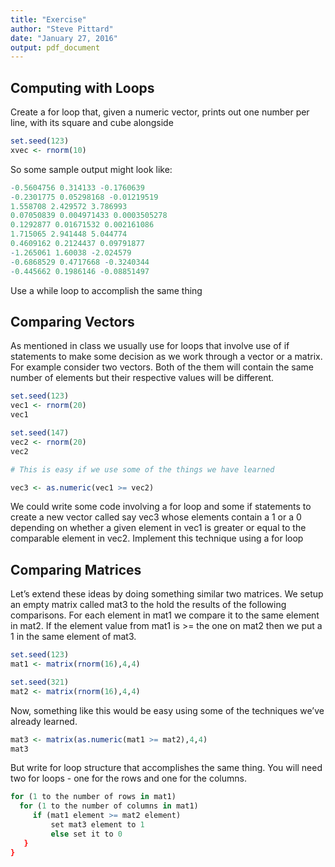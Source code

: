 ```yaml
---
title: "Exercise"
author: "Steve Pittard"
date: "January 27, 2016"
output: pdf_document
---
```


## Computing with Loops

Create a for loop that, given a numeric vector, prints out one number per line, with its square
and cube alongside

```r
set.seed(123)
xvec <- rnorm(10)
```

So some sample output might look like:

```r
-0.5604756 0.314133 -0.1760639
-0.2301775 0.05298168 -0.01219519
1.558708 2.429572 3.786993
0.07050839 0.004971433 0.0003505278
0.1292877 0.01671532 0.002161086
1.715065 2.941448 5.044774
0.4609162 0.2124437 0.09791877
-1.265061 1.60038 -2.024579
-0.6868529 0.4717668 -0.3240344
-0.445662 0.1986146 -0.08851497
```

Use a while loop to accomplish the same thing

## Comparing Vectors

As mentioned in class we usually use for loops that involve use of if statements to make some
decision as we work through a vector or a matrix. For example consider two vectors. Both of the them will contain the same number of elements but their respective values will be different.

```r
set.seed(123)
vec1 <- rnorm(20)
vec1

set.seed(147)
vec2 <- rnorm(20)
vec2

# This is easy if we use some of the things we have learned

vec3 <- as.numeric(vec1 >= vec2)
```


We could write some code involving a for loop and some if statements to create a new vector called say vec3 whose elements contain a 1 or a 0 depending on whether a given element in vec1 is greater or equal to the comparable element in vec2. Implement this technique using a for loop
 

## Comparing Matrices

Let's extend these ideas by doing something similar two matrices. We setup an empty matrix called mat3 to the hold the results of the following comparisons. For each element in mat1 we compare it to the same element in mat2. If the element value from mat1 is >= the one on mat2 then we put a 1 in the
same element of mat3. 

```r

set.seed(123)
mat1 <- matrix(rnorm(16),4,4)

set.seed(321)
mat2 <- matrix(rnorm(16),4,4)

```

Now, something like this would be easy using some of the techniques we've already learned. 

```r
mat3 <- matrix(as.numeric(mat1 >= mat2),4,4)
mat3

```

But write for loop structure that accomplishes the same thing. You will need two for loops - one for the rows and one for the columns.

```r
for (1 to the number of rows in mat1)         
  for (1 to the number of columns in mat1)    
     if (mat1 element >= mat2 element)
         set mat3 element to 1
         else set it to 0
   }
}
```

